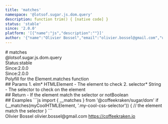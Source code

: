 ```yaml
---
title: 'matches'
namespace: '@lotsof.sugar.js.dom.query'
description: function trim() { [native code] }
status: 'stable'
since: '2.0.0'
platform: '[{"name":"js","description":""}]'
author: '{"name":"Olivier Bossel","email":"olivier.bossel@gmail.com","url":"https://coffeekraken.io"}'
---
```

<div class="docmap-mdx">
# matches
<div class="_namespace">@lotsof.sugar.js.dom.query</div>
<div class="_metas">
<div class="_status"><span class="_status-label">Status:</span><span class="_status-value -stable">stable</span></div>
<div class="_since"><span class="_since-label">Since:</span><span class="_since-value">2.0.0</span></div>
<div class="_since"><span class="_since-label">Since:</span><span class="_since-value">2.0.0</span></div>
</div>
<div class="_description">
Polyfill for the Element.matches function
</div>
<div class="_params">
## Params
1. <span class="_name">elm<span class="_required">*</span></span><span class="_default"></span> <span class="_type">HTMLElement</span>
   - The element to check
2. <span class="_name">selector<span class="_required">*</span></span><span class="_default"></span> <span class="_type">String</span>
   - The selector to check on the element
</div>
<div class="_return">
## Return
- <span class="_description">If the element match the selector or not</span><span class="_default"></span><span class="_type">Boolean</span>
</div>
<div class="_examples">
## Examples
```js
import { __matches } from '@coffeekraken/sugar/dom'
if (__matches(myCoolHTMLElement, '.my-cool-css-selector')) {
		// the element match the selector
}
```
</div>
<div class="_author">
<span class="_name">Olivier Bossel</span>
<span class="_email">olivier.bossel@gmail.com</span>
<a href="https://coffeekraken.io" target="_blank" class="_url">https://coffeekraken.io</a>
</div>
</div>